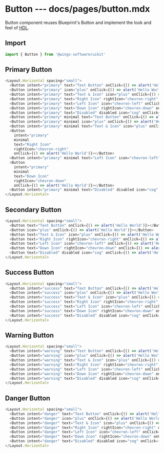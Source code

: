 # Button --- docs/pages/button.mdx

Button component reuses Blueprint's Button and implement the look and feel of [HDL](https://projects.invisionapp.com/d/?origin=v7#/projects/prototypes/17628604).

## Import

```js
import { Button } from '@wings-software/uikit'
```

## Primary Button

```js live=true
<Layout.Horizontal spacing="small">
  <Button intent="primary" text="Text Button" onClick={() => alert('Hello World')}></Button>
  <Button intent="primary" icon="plus" onClick={() => alert('Hello World')}></Button>
  <Button intent="primary" text="Text & Icon" icon="plus" onClick={() => alert('Hello World')}></Button>
  <Button intent="primary" text="Right Icon" rightIcon="chevron-right" onClick={() => alert('Hello World')}></Button>
  <Button intent="primary" text="Left Icon" icon="chevron-left" onClick={() => alert('Hello World')}></Button>
  <Button intent="primary" text="Down Icon" rightIcon="chevron-down" onClick={() => alert('Hello World')}></Button>
  <Button intent="primary" text="Disabled" disabled icon="cog" onClick={() => alert('Hello World')}></Button>
  <Button intent="primary" minimal text="Text Button" onClick={() => alert('Hello World')}></Button>
  <Button intent="primary" minimal icon="plus" onClick={() => alert('Hello World')}></Button>
  <Button intent="primary" minimal text="Text & Icon" icon="plus" onClick={() => alert('Hello World')}></Button>
  <Button
    intent="primary"
    minimal
    text="Right Icon"
    rightIcon="chevron-right"
    onClick={() => alert('Hello World')}></Button>
  <Button intent="primary" minimal text="Left Icon" icon="chevron-left" onClick={() => alert('Hello World')}></Button>
  <Button
    intent="primary"
    minimal
    text="Down Icon"
    rightIcon="chevron-down"
    onClick={() => alert('Hello World')}></Button>
  <Button intent="primary" minimal text="Disabled" disabled icon="cog" onClick={() => alert('Hello World')}></Button>
</Layout.Horizontal>
```

## Secondary Button

```js live=true
<Layout.Horizontal spacing="small">
  <Button text="Text Button" onClick={() => alert('Hello World')}></Button>
  <Button icon="plus" onClick={() => alert('Hello World')}></Button>
  <Button text="Text & Icon" icon="plus" onClick={() => alert('Hello World')}></Button>
  <Button text="Right Icon" rightIcon="chevron-right" onClick={() => alert('Hello World')}></Button>
  <Button text="Left Icon" icon="chevron-left" onClick={() => alert('Hello World')}></Button>
  <Button text="Down Icon" rightIcon="chevron-down" onClick={() => alert('Hello World')}></Button>
  <Button text="Disabled" disabled icon="cog" onClick={() => alert('Hello World')}></Button>
</Layout.Horizontal>
```

## Success Button

```js live=true
<Layout.Horizontal spacing="small">
  <Button intent="success" text="Text Button" onClick={() => alert('Hello World')}></Button>
  <Button intent="success" icon="plus" onClick={() => alert('Hello World')}></Button>
  <Button intent="success" text="Text & Icon" icon="plus" onClick={() => alert('Hello World')}></Button>
  <Button intent="success" text="Right Icon" rightIcon="chevron-right" onClick={() => alert('Hello World')}></Button>
  <Button intent="success" text="Left Icon" icon="chevron-left" onClick={() => alert('Hello World')}></Button>
  <Button intent="success" text="Down Icon" rightIcon="chevron-down" onClick={() => alert('Hello World')}></Button>
  <Button intent="success" text="Disabled" disabled icon="cog" onClick={() => alert('Hello World')}></Button>
</Layout.Horizontal>
```

## Warning Button

```js live=true
<Layout.Horizontal spacing="small">
  <Button intent="warning" text="Text Button" onClick={() => alert('Hello World')}></Button>
  <Button intent="warning" icon="plus" onClick={() => alert('Hello World')}></Button>
  <Button intent="warning" text="Text & Icon" icon="plus" onClick={() => alert('Hello World')}></Button>
  <Button intent="warning" text="Right Icon" rightIcon="chevron-right" onClick={() => alert('Hello World')}></Button>
  <Button intent="warning" text="Left Icon" icon="chevron-left" onClick={() => alert('Hello World')}></Button>
  <Button intent="warning" text="Down Icon" rightIcon="chevron-down" onClick={() => alert('Hello World')}></Button>
  <Button intent="warning" text="Disabled" disabled icon="cog" onClick={() => alert('Hello World')}></Button>
</Layout.Horizontal>
```

## Danger Button

```js live=true
<Layout.Horizontal spacing="small">
  <Button intent="danger" text="Text Button" onClick={() => alert('Hello World')}></Button>
  <Button intent="danger" icon="plus" onClick={() => alert('Hello World')}></Button>
  <Button intent="danger" text="Text & Icon" icon="plus" onClick={() => alert('Hello World')}></Button>
  <Button intent="danger" text="Right Icon" rightIcon="chevron-right" onClick={() => alert('Hello World')}></Button>
  <Button intent="danger" text="Left Icon" icon="chevron-left" onClick={() => alert('Hello World')}></Button>
  <Button intent="danger" text="Down Icon" rightIcon="chevron-down" onClick={() => alert('Hello World')}></Button>
  <Button intent="danger" text="Disabled" disabled icon="cog" onClick={() => alert('Hello World')}></Button>
</Layout.Horizontal>
```
